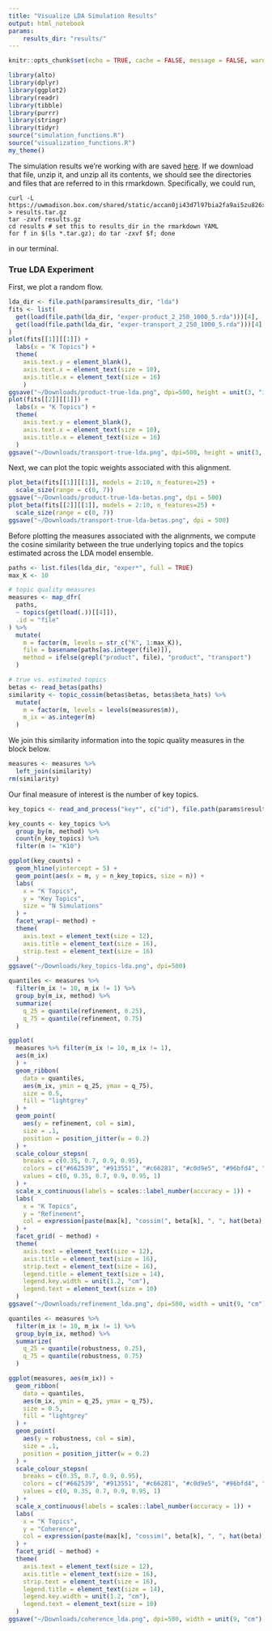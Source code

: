 ```yaml
---
title: "Visualize LDA Simulation Results"
output: html_notebook
params:
    results_dir: "results/"
---
```


```r
knitr::opts_chunk$set(echo = TRUE, cache = FALSE, message = FALSE, warning = FALSE, fig.width = 5, fig.height = 2)
```

```r
library(alto)
library(dplyr)
library(ggplot2)
library(readr)
library(tibble)
library(purrr)
library(stringr)
library(tidyr)
source("simulation_functions.R")
source("visualization_functions.R")
my_theme()
```

The simulation results we're working with are saved
[here](https://uwmadison.box.com/shared/static/accan0ji43d7l97bia2fa9ai5zu826xm.gz).
If we download that file, unzip it, and unzip all its contents, we should see
the directories and files that are referred to in this rmarkdown. Specifically,
we could run,
```
curl -L https://uwmadison.box.com/shared/static/accan0ji43d7l97bia2fa9ai5zu826xm.gz > results.tar.gz
tar -zxvf results.gz
cd results # set this to results_dir in the rmarkdown YAML
for f in $(ls *.tar.gz); do tar -zxvf $f; done
```
in our terminal.

### True LDA Experiment

First, we plot a random flow.

```r
lda_dir <- file.path(params$results_dir, "lda")
fits <- list(
  get(load(file.path(lda_dir, "exper-product_2_250_1000_5.rda")))[4],
  get(load(file.path(lda_dir, "exper-transport_2_250_1000_5.rda")))[4]
)
plot(fits[[1]][[1]]) +
  labs(x = "K Topics") +
  theme(
    axis.text.y = element_blank(),
    axis.text.x = element_text(size = 10),
    axis.title.x = element_text(size = 16)
    )
ggsave("~/Downloads/product-true-lda.png", dpi=500, height = unit(3, "in"), width = unit(4, "in"))
plot(fits[[2]][[1]]) +
  labs(x = "K Topics") +
  theme(
    axis.text.y = element_blank(),
    axis.text.x = element_text(size = 10),
    axis.title.x = element_text(size = 16)
  )
ggsave("~/Downloads/transport-true-lda.png", dpi=500, height = unit(3, "in"), width = unit(4, "in"))
```

Next, we can plot the topic weights associated with this alignment.

```r
plot_beta(fits[[1]][[1]], models = 2:10, n_features=25) +
  scale_size(range = c(0, 7))
ggsave("~/Downloads/product-true-lda-betas.png", dpi = 500)
plot_beta(fits[[2]][[1]], models = 2:10, n_features=25) +
  scale_size(range = c(0, 7))
ggsave("~/Downloads/transport-true-lda-betas.png", dpi = 500)
```

Before plotting the measures associated with the alignments, we compute the
cosine similarity between the true underlying topics and the topics estimated
across the LDA model ensemble.

```r
paths <- list.files(lda_dir, "exper*", full = TRUE)
max_K <- 10

# topic quality measures
measures <- map_dfr(
  paths,
  ~ topics(get(load(.))[[4]]),
  .id = "file"
) %>%
  mutate(
    m = factor(m, levels = str_c("K", 1:max_K)),
    file = basename(paths[as.integer(file)]),
    method = ifelse(grepl("product", file), "product", "transport")
  )

# true vs. estimated topics
betas <- read_betas(paths)
similarity <- topic_cossim(betas$betas, betas$beta_hats) %>%
  mutate(
    m = factor(m, levels = levels(measures$m)),
    m_ix = as.integer(m)
  )
```

We join this similarity information into the topic quality measures in the block
below.

```r
measures <- measures %>%
  left_join(similarity)
rm(similarity)
```

Our final measure of interest is the number of key topics.

```r
key_topics <- read_and_process("key*", c("id"), file.path(params$results_dir, "lda"))
```

```r
key_counts <- key_topics %>%
  group_by(m, method) %>%
  count(n_key_topics) %>%
  filter(m != "K10")

ggplot(key_counts) +
  geom_hline(yintercept = 5) +
  geom_point(aes(x = m, y = n_key_topics, size = n)) +
  labs(
    x = "K Topics", 
    y = "Key Topics",
    size = "N Simulations"
  ) +
  facet_wrap(~ method) +
  theme(
    axis.text = element_text(size = 12),
    axis.title = element_text(size = 16),
    strip.text = element_text(size = 16)
  )
ggsave("~/Downloads/key_topics-lda.png", dpi=500)
```
```r
quantiles <- measures %>% 
  filter(m_ix != 10, m_ix != 1) %>%
  group_by(m_ix, method) %>%
  summarize(
    q_25 = quantile(refinement, 0.25),
    q_75 = quantile(refinement, 0.75)
  )
```

```r
ggplot(
  measures %>% filter(m_ix != 10, m_ix != 1),
  aes(m_ix)
  ) +
  geom_ribbon(
    data = quantiles, 
    aes(m_ix, ymin = q_25, ymax = q_75),
    size = 0.5,
    fill = "lightgrey"
  ) +
  geom_point(
    aes(y = refinement, col = sim),
    size = .1,
    position = position_jitter(w = 0.2)
  ) +
  scale_colour_stepsn(
    breaks = c(0.35, 0.7, 0.9, 0.95),
    colors = c("#662539", "#913551", "#c66281", "#c0d9e5", "#96bfd4", "#478bae"),
    values = c(0, 0.35, 0.7, 0.9, 0.95, 1)
  ) +
  scale_x_continuous(labels = scales::label_number(accuracy = 1)) +
  labs(
    x = "K Topics", 
    y = "Refinement",
    col = expression(paste(max[k], "cossim(", beta[k], ", ", hat(beta), ")"))
  ) +
  facet_grid( ~ method) +
  theme(
    axis.text = element_text(size = 12),
    axis.title = element_text(size = 16),
    strip.text = element_text(size = 16),
    legend.title = element_text(size = 14),
    legend.key.width = unit(1.2, "cm"),
    legend.text = element_text(size = 10)
  )
ggsave("~/Downloads/refinement_lda.png", dpi=500, width = unit(9, "cm"), height = unit(5, "cm"))
```

```r
quantiles <- measures %>% 
  filter(m_ix != 10, m_ix != 1) %>%
  group_by(m_ix, method) %>%
  summarize(
    q_25 = quantile(robustness, 0.25),
    q_75 = quantile(robustness, 0.75)
  )
```

```r
ggplot(measures, aes(m_ix)) +
  geom_ribbon(
    data = quantiles, 
    aes(m_ix, ymin = q_25, ymax = q_75),
    size = 0.5,
    fill = "lightgrey"
  ) +
  geom_point(
    aes(y = robustness, col = sim),
    size = .1,
    position = position_jitter(w = 0.2)
  ) +
  scale_colour_stepsn(
    breaks = c(0.35, 0.7, 0.9, 0.95),
    colors = c("#662539", "#913551", "#c66281", "#c0d9e5", "#96bfd4", "#478bae"),
    values = c(0, 0.35, 0.7, 0.9, 0.95, 1)
  ) +
  scale_x_continuous(labels = scales::label_number(accuracy = 1)) +
  labs(
    x = "K Topics", 
    y = "Coherence",
    col = expression(paste(max[k], "cossim(", beta[k], ", ", hat(beta), ")"))
  ) +
  facet_grid( ~ method) +
  theme(
    axis.text = element_text(size = 12),
    axis.title = element_text(size = 16),
    strip.text = element_text(size = 16),
    legend.title = element_text(size = 14),
    legend.key.width = unit(1.2, "cm"),
    legend.text = element_text(size = 10)
  )
ggsave("~/Downloads/coherence_lda.png", dpi=500, width = unit(9, "cm"), height = unit(5, "cm"))
```
